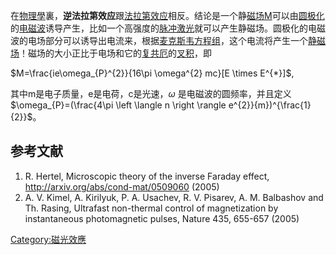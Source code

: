 {{NoteTA|G1=物理學}}
在[[物理學|物理學]]裏，'''逆法拉第效应'''跟[[法拉第效应|法拉第效应]]相反。结论是一个静[[磁场|磁场]]M可以由[[圆极化|圆极化]]的[[电磁波|电磁波]]诱导产生，比如一个高强度的[[脉冲激光|脉冲激光]]就可以产生静磁场。圆极化的电磁波的电场部分可以诱导出电流来，根据[[麦克斯韦方程组|麦克斯韦方程组]]，这个电流将产生一个[[静磁场|静磁场]]！磁场的大小正比于电场和它的[[复共厄|复共厄]]的[[叉积|叉积]]，即

<math>M=\frac{ie\omega_{P}^{2}}{16\pi \omega^{2} mc}[E \times E^{*}]</math>,

其中m是电子质量，e是电荷，c是光速，<math>\omega</math> 是电磁波的圆频率，并且定义
<math>\omega_{P}=(\frac{4\pi \left \langle n \right \rangle e^{2}}{m})^{\frac{1}{2}}</math>。

==参考文献==
#R. Hertel, Microscopic theory of the inverse Faraday effect, http://arxiv.org/abs/cond-mat/0509060 (2005)
#A. V. Kimel, A. Kirilyuk, P. A. Usachev, R. V. Pisarev, A. M. Balbashov and Th. Rasing, Ultrafast non-thermal control of magnetization by instantaneous photomagnetic pulses, Nature 435, 655-657 (2005)

[[Category:磁光效應|Category:磁光效應]]